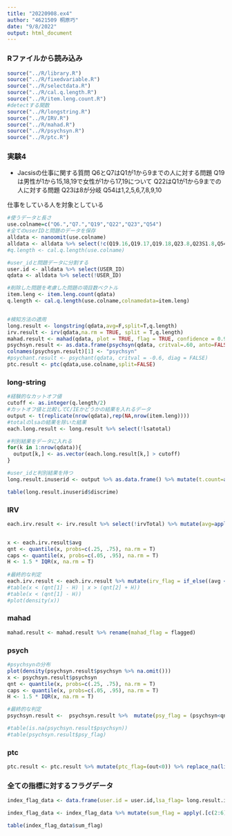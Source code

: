 ```yaml
---
title: "20220908.ex4"
author: "4621509 桐原巧"
date: "9/8/2022"
output: html_document
---
```


### Rファイルから読み込み
```r
source("../R/library.R")
source("../R/fixedvariable.R")
source("../R/selectdata.R")
source("../R/cal.q.length.R")
source("../R/item.leng.count.R")
#detectする関数
source("../R/longstring.R")
source("../R/IRV.R")
source("../R/mahad.R")
source("../R/psychsyn.R")
source("../R/ptc.R")
```


### 実験4
- Jacsisの仕事に関する質問
Q6とQ7はQ1が1から9までの人に対する問題
Q19は男性が1から15,18,19で女性が1から17,19について
Q22はQ1が1から9までの人に対する問題
Q23は8が分岐
Q54は1,2,5,6,7,8,9,10

仕事をしている人を対象としている
```r
#使うデータと長さ
use.colname=c("Q6.","Q7.","Q19","Q22","Q23","Q54")
#全てのuserIDと問題のデータを保存
alldata <- nanoomit(use.colname) 
alldata <- alldata %>% select(!c(Q19.16,Q19.17,Q19.18,Q23.8,Q23S1.8,Q54.3,Q54.4)) %>% na.omit()
#q.length <- cal.q.length(use.colname)
```


```r
#user_idと問題データに分割する
user.id <- alldata %>% select(USER_ID)
qdata <- alldata %>% select(!USER_ID)

#削除した問題を考慮した問題の項目数ベクトル
item.leng <- item.leng.count(qdata)
q.length <- cal.q.length(use.colname,colnamedata=item.leng)


#検知方法の適用
long.result <- longstring(qdata,avg=F,split=T,q.length)
irv.result <- irv(qdata,na.rm = TRUE, split = T,q.length)
mahad.result <- mahad(qdata, plot = TRUE, flag = TRUE, confidence = 0.99, na.rm = TRUE)
psychsyn.result <- as.data.frame(psychsyn(qdata, critval=.60, anto=FALSE, diag=FALSE, resample_na=TRUE)) 
colnames(psychsyn.result)[1] <- "psychsyn"
#psychant.result <- psychant(qdata, critval = -0.6, diag = FALSE)
ptc.result <- ptc(qdata,use.colname,split=FALSE)
```

### long-string
```r
#経験的なカットオフ値
cutoff <- as.integer(q.length/2)
#カットオフ値と比較してC/IEかどうかの結果を入れるデータ
output <- t(replicate(nrow(qdata),rep(NA,nrow(item.leng))))
#totalのlsaの結果を除いた結果
each.long.result <- long.result %>% select(!lsatotal)

#判別結果をデータに入れる
for(k in 1:nrow(qdata)){
  output[k,] <- as.vector(each.long.result[k,] > cutoff)
}

#user_idと判別結果を持つ
long.result.inuserid <- output %>% as.data.frame() %>% mutate(t.count=apply(output,1,sum)) %>% mutate(lsa_flag = if_else(t.count>=length(use.colname)-1,TRUE,FALSE)) %>% mutate(user.id = user.id,.before=everything())

table(long.result.inuserid$discrime)
```
### IRV
```r
each.irv.result <- irv.result %>% select(!irvTotal) %>% mutate(avg=apply(.,1,mean))


x <- each.irv.result$avg
qnt <- quantile(x, probs=c(.25, .75), na.rm = T)
caps <- quantile(x, probs=c(.05, .95), na.rm = T)
H <- 1.5 * IQR(x, na.rm = T)
   
#最終的な判定
each.irv.result <- each.irv.result %>% mutate(irv_flag = if_else((avg < (qnt[1] - H) | avg > (qnt[2] + H)),TRUE,FALSE)) %>% mutate(user.id = user.id,.before=everything())  
#table(x < (qnt[1] - H) | x > (qnt[2] + H))
#table(x < (qnt[1] - H))
#plot(density(x))
```

### mahad
```r
mahad.result <- mahad.result %>% rename(mahad_flag = flagged)
```

### psych
```r
#psychsynの分布
plot(density(psychsyn.result$psychsyn %>% na.omit()))
x <- psychsyn.result$psychsyn
qnt <- quantile(x, probs=c(.25, .75), na.rm = T)
caps <- quantile(x, probs=c(.05, .95), na.rm = T)
H <- 1.5 * IQR(x, na.rm = T)

#最終的な判定
psychsyn.result <-  psychsyn.result %>%  mutate(psy_flag = (psychsyn<qnt[1] - H)) %>% replace_na(list(psy_flag  = TRUE)) %>% mutate(user.id = user.id,.before=everything())

#table(is.na(psychsyn.result$psychsyn))
#table(psychsyn.result$psy_flag)
```
### ptc
```r
ptc.result <- ptc.result %>% mutate(ptc_flag=(out<0)) %>% replace_na(list(psy_flag  = TRUE)) %>% mutate(user.id = user.id,.before=everything())
```

### 全ての指標に対するフラグデータ
```r
index_flag_data <- data.frame(user.id = user.id,lsa_flag= long.result.inuserid$lsa_flag,irv_flag = each.irv.result$irv_flag,mahad_flag = mahad.result$mahad_flag,psy_flag = psychsyn.result$psy_flag,ptc_flag = ptc.result$ptc_flag)

index_flag_data <- index_flag_data %>% mutate(sum_flag = apply(.[c(2:6)],1,sum))

table(index_flag_data$sum_flag)
```

